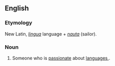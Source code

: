==English==

===Etymology===
New Latin, ''[[lingua]]'' language + ''[[nauta]]'' (sailor).

===Noun===
{{en-noun}}

# {{context|slang}} Someone who is [[passionate]] about [[language]]s,.